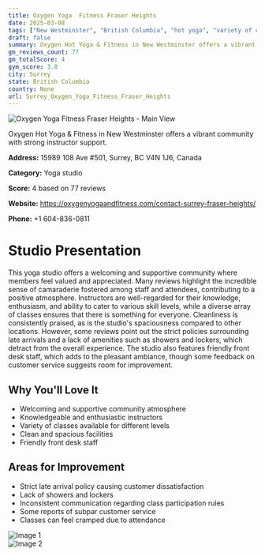 ```yaml
---
title: Oxygen Yoga  Fitness Fraser Heights
date: 2025-03-08
tags: ["New Westminster", "British Columbia", "hot yoga", "variety of classes", "community", "cleanliness", "Surrey"]  
draft: false
summary: Oxygen Hot Yoga & Fitness in New Westminster offers a vibrant community with strong instructor support.
gm_reviews_count: 77
gm_totalScore: 4
gym_score: 3.8
city: Surrey
state: British Columbia
country: None
url: Surrey_Oxygen_Yoga_Fitness_Fraser_Heights
---
```


<div className="aspect-[16/9] relative my-8">
  <img 
    src="https://streetviewpixels-pa.googleapis.com/v1/thumbnail?panoid=xz0S0e823NE2ZSY3qQ9XEw&cb_client=maps_sv.tactile.gps&w=203&h=100&yaw=263.8996&pitch=0&thumbfov=100"
    alt="Oxygen Yoga  Fitness Fraser Heights - Main View"
    className="object-cover absolute inset-0 w-full h-full rounded-lg"
  />
</div>

Oxygen Hot Yoga & Fitness in New Westminster offers a vibrant community with strong instructor support.

**Address:** 15989 108 Ave #501, Surrey, BC V4N 1J6, Canada

**Category:** Yoga studio

**Score:** 4 based on 77 reviews

**Website:** https://oxygenyogaandfitness.com/contact-surrey-fraser-heights/

**Phone:** +1 604-836-0811

# Studio Presentation

This yoga studio offers a welcoming and supportive community where members feel valued and appreciated. Many reviews highlight the incredible sense of camaraderie fostered among staff and attendees, contributing to a positive atmosphere. Instructors are well-regarded for their knowledge, enthusiasm, and ability to cater to various skill levels, while a diverse array of classes ensures that there is something for everyone. Cleanliness is consistently praised, as is the studio's spaciousness compared to other locations. However, some reviews point out the strict policies surrounding late arrivals and a lack of amenities such as showers and lockers, which detract from the overall experience. The studio also features friendly front desk staff, which adds to the pleasant ambiance, though some feedback on customer service suggests room for improvement.

## Why You'll Love It

- Welcoming and supportive community atmosphere
- Knowledgeable and enthusiastic instructors
- Variety of classes available for different levels
- Clean and spacious facilities
- Friendly front desk staff

## Areas for Improvement

- Strict late arrival policy causing customer dissatisfaction
- Lack of showers and lockers
- Inconsistent communication regarding class participation rules
- Some reports of subpar customer service
- Classes can feel cramped due to attendance

<div className="grid grid-cols-1 xl:grid-cols-2 gap-4 my-8">
<div className="aspect-[4/3] relative"><img src="https://lh5.googleusercontent.com/p/AF1QipMWf7GnLIHPwZadaweDkXa8ut85tQw0SpN1TEpj=w1920-h1080-k-no" alt="Image 1" className="object-cover absolute inset-0 w-full h-full rounded-lg" /></div>
<div className="aspect-[4/3] relative"><img src="https://lh5.googleusercontent.com/p/AF1QipPL317MSP3xNyg2vgBNmhWodSisPaPEQUqJQ_NM=w1920-h1080-k-no" alt="Image 2" className="object-cover absolute inset-0 w-full h-full rounded-lg" /></div>
</div>